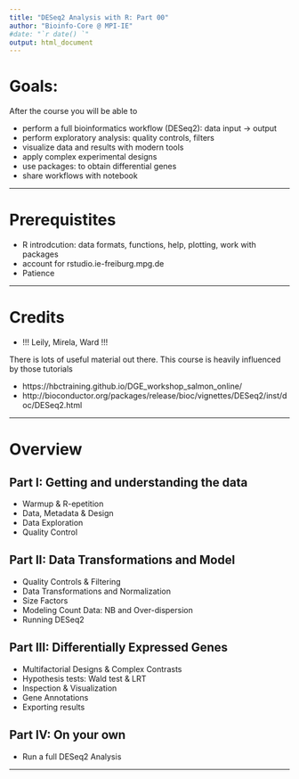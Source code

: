 ```yaml
---
title: "DESeq2 Analysis with R: Part 00"
author: "Bioinfo-Core @ MPI-IE"
#date: "`r date() `"
output: html_document
---
```


# Goals: 

<!-- ![DESeq workflow](../images/workflow_DESeq2.png) -->

After the course you will be able to

* perform a full bioinformatics workflow (DESeq2): data input $\to$ output
* perform exploratory analysis: quality controls, filters
* visualize data and results with modern tools
* apply complex experimental designs
* use packages: to obtain differential genes
* share workflows with notebook

***

# Prerequistites
* R introdcution: data formats, functions, help, plotting, work with packages
* account for rstudio.ie-freiburg.mpg.de
* Patience

***

# Credits

 * !!! Leily, Mirela, Ward !!!
 
There is lots of useful material out there. This course is heavily influenced by those tutorials

 * https://hbctraining.github.io/DGE_workshop_salmon_online/
 * http://bioconductor.org/packages/release/bioc/vignettes/DESeq2/inst/doc/DESeq2.html

***

# Overview

## Part I: Getting and understanding the data

* Warmup & R-epetition
* Data, Metadata & Design
* Data Exploration
* Quality Control


## Part II: Data Transformations and Model

* Quality Controls & Filtering
* Data Transformations and Normalization
* Size Factors
* Modeling Count Data: NB and Over-dispersion
* Running DESeq2

## Part III: Differentially Expressed Genes

* Multifactorial Designs & Complex Contrasts
* Hypothesis tests: Wald test & LRT
* Inspection & Visualization
* Gene Annotations
* Exporting results

## Part IV: On your own 
* Run a full DESeq2 Analysis

***



